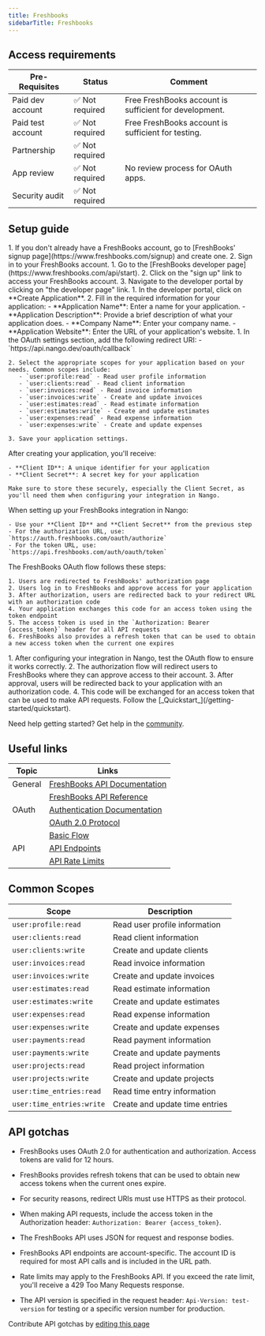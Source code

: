 ```yaml
---
title: Freshbooks
sidebarTitle: Freshbooks
---
```



<Overview />
<PreBuiltTooling />
<PreBuiltUseCases />

## Access requirements
| Pre-Requisites | Status | Comment|
| - | - | - |
| Paid dev account | ✅ Not required | Free FreshBooks account is sufficient for development. |
| Paid test account | ✅ Not required | Free FreshBooks account is sufficient for testing. |
| Partnership | ✅ Not required | |
| App review | ✅ Not required | No review process for OAuth apps. |
| Security audit | ✅ Not required | |


## Setup guide

<Steps>
  <Step title="Create a FreshBooks account">
    1. If you don't already have a FreshBooks account, go to [FreshBooks' signup page](https://www.freshbooks.com/signup) and create one.
    2. Sign in to your FreshBooks account.
  </Step>
  
  <Step title="Access the developer portal">
    1. Go to the [FreshBooks developer page](https://www.freshbooks.com/api/start).
    2. Click on the "sign up" link to access your FreshBooks account.
    3. Navigate to the developer portal by clicking on "the developer page" link.
  </Step>
  
  <Step title="Create a new OAuth application">
    1. In the developer portal, click on **Create Application**.
    2. Fill in the required information for your application:
       - **Application Name**: Enter a name for your application.
       - **Application Description**: Provide a brief description of what your application does.
       - **Company Name**: Enter your company name.
       - **Application Website**: Enter the URL of your application's website.
  </Step>
  
  <Step title="Configure OAuth settings">
    1. In the OAuth settings section, add the following redirect URI:
       - `https://api.nango.dev/oauth/callback`
    
    2. Select the appropriate scopes for your application based on your needs. Common scopes include:
       - `user:profile:read` - Read user profile information
       - `user:clients:read` - Read client information
       - `user:invoices:read` - Read invoice information
       - `user:invoices:write` - Create and update invoices
       - `user:estimates:read` - Read estimate information
       - `user:estimates:write` - Create and update estimates
       - `user:expenses:read` - Read expense information
       - `user:expenses:write` - Create and update expenses
    
    3. Save your application settings.
  </Step>
  
  <Step title="Obtain your OAuth credentials">
    After creating your application, you'll receive:
    
    - **Client ID**: A unique identifier for your application
    - **Client Secret**: A secret key for your application
    
    Make sure to store these securely, especially the Client Secret, as you'll need them when configuring your integration in Nango.
  </Step>
  
  <Step title="Configure your integration in Nango">
    When setting up your FreshBooks integration in Nango:
    
    - Use your **Client ID** and **Client Secret** from the previous step
    - For the authorization URL, use: `https://auth.freshbooks.com/oauth/authorize`
    - For the token URL, use: `https://api.freshbooks.com/auth/oauth/token`
  </Step>
  
  <Step title="Understand the OAuth flow">
    The FreshBooks OAuth flow follows these steps:
    
    1. Users are redirected to FreshBooks' authorization page
    2. Users log in to FreshBooks and approve access for your application
    3. After authorization, users are redirected back to your redirect URL with an authorization code
    4. Your application exchanges this code for an access token using the token endpoint
    5. The access token is used in the `Authorization: Bearer {access_token}` header for all API requests
    6. FreshBooks also provides a refresh token that can be used to obtain a new access token when the current one expires
  </Step>
  
  <Step title="Test the OAuth flow">
    1. After configuring your integration in Nango, test the OAuth flow to ensure it works correctly.
    2. The authorization flow will redirect users to FreshBooks where they can approve access to their account.
    3. After approval, users will be redirected back to your application with an authorization code.
    4. This code will be exchanged for an access token that can be used to make API requests.
  </Step>
  
  <Step title="Next">
    Follow the [_Quickstart_](/getting-started/quickstart).
  </Step>
</Steps>

<Tip>Need help getting started? Get help in the [community](https://nango.dev/slack).</Tip>


## Useful links

| Topic | Links | 
| - | - | 
| General | [FreshBooks API Documentation](https://www.freshbooks.com/api/start) |
| | [FreshBooks API Reference](https://www.freshbooks.com/api/start) |
| OAuth | [Authentication Documentation](https://www.freshbooks.com/api/authentication) |
| | [OAuth 2.0 Protocol](https://www.freshbooks.com/api/authentication#oauth-2.0-protocol) |
| | [Basic Flow](https://www.freshbooks.com/api/authentication#basic-flow) |
| API | [API Endpoints](https://www.freshbooks.com/api/start) |
| | [API Rate Limits](https://www.freshbooks.com/api/start) |

## Common Scopes

| Scope | Description |
| ----- | ----------- |
| `user:profile:read` | Read user profile information |
| `user:clients:read` | Read client information |
| `user:clients:write` | Create and update clients |
| `user:invoices:read` | Read invoice information |
| `user:invoices:write` | Create and update invoices |
| `user:estimates:read` | Read estimate information |
| `user:estimates:write` | Create and update estimates |
| `user:expenses:read` | Read expense information |
| `user:expenses:write` | Create and update expenses |
| `user:payments:read` | Read payment information |
| `user:payments:write` | Create and update payments |
| `user:projects:read` | Read project information |
| `user:projects:write` | Create and update projects |
| `user:time_entries:read` | Read time entry information |
| `user:time_entries:write` | Create and update time entries |

## API gotchas

- FreshBooks uses OAuth 2.0 for authentication and authorization. Access tokens are valid for 12 hours.

- FreshBooks provides refresh tokens that can be used to obtain new access tokens when the current ones expire.

- For security reasons, redirect URIs must use HTTPS as their protocol.

- When making API requests, include the access token in the Authorization header: `Authorization: Bearer {access_token}`.

- The FreshBooks API uses JSON for request and response bodies.

- FreshBooks API endpoints are account-specific. The account ID is required for most API calls and is included in the URL path.

- Rate limits may apply to the FreshBooks API. If you exceed the rate limit, you'll receive a 429 Too Many Requests response.

- The API version is specified in the request header: `Api-Version: test-version` for testing or a specific version number for production.

<Note>Contribute API gotchas by [editing this page](https://github.com/nangohq/nango/tree/master/docs-v2/integrations/all/freshbooks.mdx)</Note>
